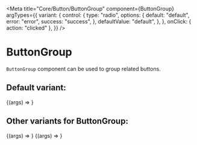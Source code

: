 
<Meta
  title="Core/Button/ButtonGroup"
  component={ButtonGroup}
  argTypes={{
    variant: {
      control: {
        type: "radio",
        options: {
          default: "default",
          error: "error",
          success: "success",
        },
        defaultValue: "default",
      },
    },
    onClick: { action: "clicked" },
  }}
/>

# ButtonGroup


`ButtonGroup` component can be used to group related buttons.

## Default variant:

<Canvas>
  <Story name="Default" args={{ variant: "default" }}>
    {(args) => <ButtonGroup {...args} />}
  </Story>
</Canvas>

## Other variants for ButtonGroup:

<Canvas>
  <Story name="Error" args={{ variant: "error" }}>
    {(args) => <ButtonGroup {...args} />}
  </Story>
  <Story name="Success" args={{ variant: "success" }}>
    {(args) => <ButtonGroup {...args} />}
  </Story>
</Canvas>

<ArgsTable of={ButtonGroup} />
